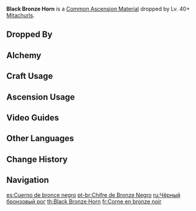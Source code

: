 {{Item Infobox
|id           = 112015
|image        = Item Black Copper Horn.png
|type         = Common Ascension Materials
|group        = Hilichurl Horns
|group2       = Elite Enemy Drops
|invCategory  = Character Development Items
|rarity       = 3
|description  = A metallic monster horn that can only be obtained from especially strong hilichurls, since blowing on the horn takes real strength.
|source1      = Dropped by Lv. 40+ [[Mitachurls]]
|source2      = Dropped by Lv. 40+ [[Lawachurls]]
|source3      = [[Alchemy]]
|source4      = 
|source5      = 
}}
'''Black Bronze Horn''' is a [[Common Ascension Material]] dropped by Lv. 40+ [[Mitachurls]].

==Dropped By==
{{Dropped By|level=40}}

==Alchemy==
{{Recipe
|type = Crafting
|Heavy Horn = 3
|Mora = 50
|sort = Heavy Horn,Mora
}}

==Craft Usage==
{{Craft Usage}}

==Ascension Usage==
{{Ascension Usage}}

==Video Guides==
{{EVT
|video1   = https://youtu.be/oxTpdDNquqE
|caption1 = Mondstadt Region Farm Guide

|video2   = https://youtu.be/zB7T55J7xIY
|caption2 = Liyue Region Farm Guide
}}

==Other Languages==
{{Other Languages
|en      = Black Bronze Horn
|zhs     = 黑铜号角
|zhs_rm  = Hēi Tóng Hàojiǎo
|zht     = 黑銅號角
|zht_rm  = Hēi Tóng Hàojiǎo
|zh_tl   = Black Bronze Horn
|ja      = 黒銅の角笛
|ja_rm   = Kokudou no Tsunobue{{Assumed}}
|ja_tl   = Black Copper Horn
|ko      = 흑동 나팔
|ko_rm   = Heukdong Napal
|ko_tl   = Black Copper Horn
|es      = Cuerno de bronce negro
|es_tl   = Black Bronze Horn
|fr      = Corne en bronze noir
|fr_tl   = Black Bronze Horn
|ru      = Чёрный бронзовый рог
|ru_tl   = Black Bronze Horn
|th      = Black Bronze Horn
|vi      = Sừng Đồng Đen
|vi_tl   = 
|de      = Kupferhorn
|de_tl   = Copper Horn
|id      = Black Bronze Horn
|pt      = Chifre de Bronze Negro
|pt_tl   = Black Bronze Horn
}}

==Change History==
{{Change History|1.0}}

==Navigation==
{{Development Item Navbox|type=Common Ascension Materials}}

[[es:Cuerno de bronce negro]]
[[pt-br:Chifre de Bronze Negro]]
[[ru:Чёрный бронзовый рог]]
[[th:Black Bronze Horn]]
[[fr:Corne en bronze noir]]